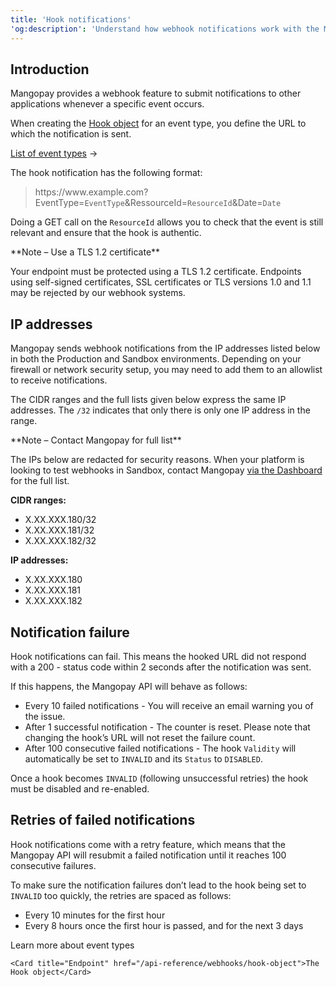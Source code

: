 ```yaml
---
title: 'Hook notifications'  
'og:description': 'Understand how webhook notifications work with the Mangopay API, with an example format and notes on retries.'  
---
```


## Introduction

Mangopay provides a webhook feature to submit notifications to other applications whenever a specific event occurs.  

When creating the <a href="/api-reference/webhooks/hook-object">Hook object</a> for an event type, you define the URL to which the notification is sent.  

<a href="/webhooks/event-types">List of event types</a> &rarr;

The hook notification has the following format:

> https<span>://www</span>.example.com?EventType=`EventType`&RessourceId=`ResourceId`&Date=`Date`

Doing a GET call on the `ResourceId` allows you to check that the event is still relevant and ensure that the hook is authentic.  

<Note>  
**Note – Use a TLS 1.2 certificate**
  
Your endpoint must be protected using a TLS 1.2 certificate. Endpoints using self-signed certificates, SSL certificates or TLS versions 1.0 and 1.1 may be rejected by our webhook systems.
</Note>  

## IP addresses
Mangopay sends webhook notifications from the IP addresses listed below in both the Production and Sandbox environments. Depending on your firewall or network security setup, you may need to add them to an allowlist to receive notifications.

The CIDR ranges and the full lists given below express the same IP addresses. The `/32` indicates that only there is only one IP address in the range.

<Note>
**Note – Contact Mangopay for full list**

The IPs below are redacted for security reasons. When your platform is looking to test webhooks in Sandbox, contact Mangopay <a href="https://hub.mangopay.com/" target="_blank">via the Dashboard</a> for the full list. 
</Note>

**CIDR ranges:**
- X.XX.XXX.180/32
- X.XX.XXX.181/32
- X.XX.XXX.182/32

**IP addresses:**
- X.XX.XXX.180
- X.XX.XXX.181
- X.XX.XXX.182

## Notification failure

Hook notifications can fail. This means the hooked URL did not respond with a 200 - status code within 2 seconds after the notification was sent.  

If this happens, the Mangopay API will behave as follows:  
- Every 10 failed notifications - You will receive an email warning you of the issue.  
- After 1 successful notification - The counter is reset. Please note that changing the hook’s URL will not reset the failure count.  
- After 100 consecutive failed notifications - The hook `Validity` will automatically be set to `INVALID` and its `Status` to `DISABLED`.

Once a hook becomes `INVALID` (following unsuccessful retries) the hook must be disabled and re-enabled.

## Retries of failed notifications 

Hook notifications come with a retry feature, which means that the Mangopay API will resubmit a failed notification until it reaches 100 consecutive failures.  

To make sure the notification failures don’t lead to the hook being set to `INVALID` too quickly, the retries are spaced as follows:  
- Every 10 minutes for the first hour  
- Every 8 hours once the first hour is passed, and for the next 3 days 

<CardGroup col={2}> 
    <Card title="Webhooks" href="/webhooks/event-types">Learn more about event types</Card>

    <Card title="Endpoint" href="/api-reference/webhooks/hook-object">The Hook object</Card>  
</CardGroup>